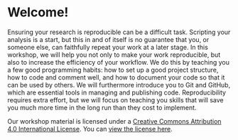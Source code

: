 # Welcome! 

Ensuring your research is reproducible can be a difficult task. Scripting your analysis is a start, but this in and of itself is no guarantee that you, or someone else, can faithfully repeat your work at a later stage. In this workshop, we will help you not only to make your work reproducible, but also to increase the efficiency of your workflow. We do this by teaching you a few good programming habits: how to set up a good project structure, how to code and comment well, and how to document your code so that it can be used by others. We will furthermore introduce you to Git and GitHub, which are essential tools in managing and publishing code. Reproducibility requires extra effort, but we will focus on teaching you skills that will save you much more time in the long run than they cost to implement.

Our workshop material is licensed under a [Creative Commons Attribution 4.0 International License](http://creativecommons.org/licenses/by/4.0/). You can [view the license here](https://github.com/UtrechtUniversity/workshop-computational-reproducibility/blob/master/LICENSE.md).
